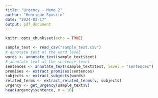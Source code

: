 ```yaml
---
title: "Urgency - Memo 2"
author: "Henrique Sposito"
date: "2024-03-17"
output: pdf_document
---
```


```r
knitr::opts_chunk$set(echo = TRUE)
```

```r
sample_text <- read_csv("sample_text.csv")
# annotate text at the word level
words <- annotate_text(sample_text$text)
# annotate text at the sentence level
sentences <- annotate_text(sample_text$text, level = "sentences")
promises <- extract_promises(sentences)
subjects <- extract_subjects(words)
related_terms <- extract_related_terms(v, subjects)
urgency <- get_urgency(sample_text$v)
head(urgency$sentence, n = 10)
```

